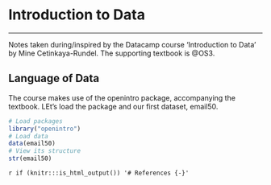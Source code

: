 # Introduction to Data
***
Notes taken during/inspired by the Datacamp course 'Introduction to Data' by Mine Cetinkaya-Rundel.  The supporting textbook is @OS3.

## Language of Data

The course makes use of the openintro package, accompanying the textbook.  LEt's load the package and our first dataset, email50.

```r
# Load packages
library("openintro")
# Load data
data(email50)
# View its structure
str(email50)
```












`r if (knitr:::is_html_output()) '# References {-}'`
